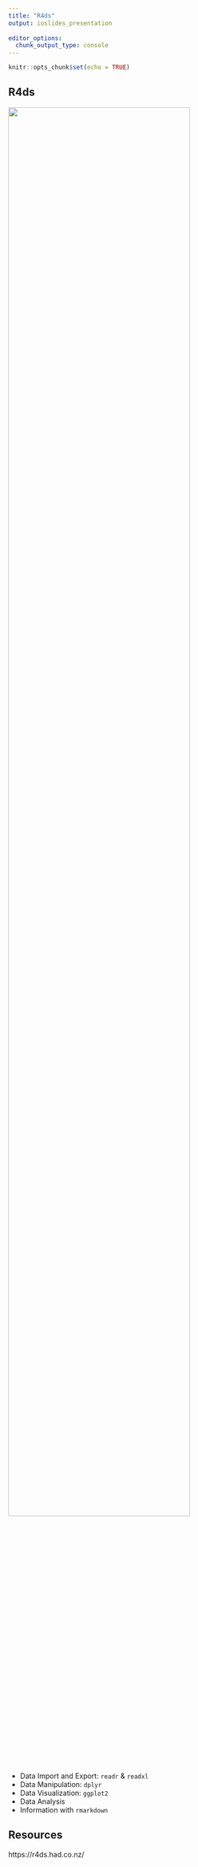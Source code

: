 ```yaml
---
title: "R4ds"
output: ioslides_presentation
   
editor_options: 
  chunk_output_type: console
---
```


```r
knitr::opts_chunk$set(echo = TRUE)
```

<p class="forceBreak"></p>

## R4ds {.columns-2 .smaller}
![](./images/flow.png){width=85%}

<p class="forceBreak"></p>

* Data Import and Export: `readr` & `readxl`
* Data Manipulation: `dplyr`
* Data Visualization: `ggplot2` 
* Data Analysis
* Information with `rmarkdown`


## Resources


https://r4ds.had.co.nz/


